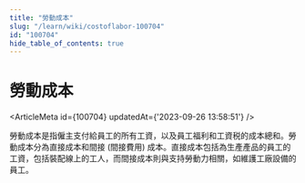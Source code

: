```yaml
---
title: "勞動成本"
slug: "/learn/wiki/costoflabor-100704"
id: "100704"
hide_table_of_contents: true
---
```



# 勞動成本

<ArticleMeta id={100704} updatedAt={'2023-09-26 13:58:51'} />
<div className='border-solid border-b border-t-0 my-4 border-[var(--ifm-color-gray-300)]' />

勞動成本是指僱主支付給員工的所有工資，以及員工福利和工資税的成本總和。勞動成本分為直接成本和間接 (間接費用) 成本。直接成本包括為生產產品的員工的工資，包括裝配線上的工人，而間接成本則與支持勞動力相關，如維護工廠設備的員工。
